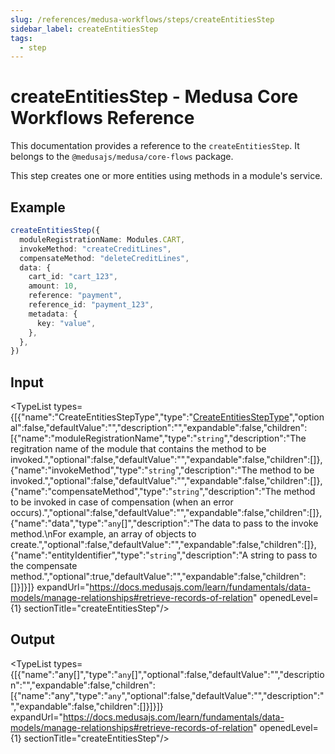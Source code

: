 ```yaml
---
slug: /references/medusa-workflows/steps/createEntitiesStep
sidebar_label: createEntitiesStep
tags:
  - step
---
```



# createEntitiesStep - Medusa Core Workflows Reference

This documentation provides a reference to the `createEntitiesStep`. It belongs to the `@medusajs/medusa/core-flows` package.

This step creates one or more entities using methods in a module's service.

## Example

```ts
createEntitiesStep({
  moduleRegistrationName: Modules.CART,
  invokeMethod: "createCreditLines",
  compensateMethod: "deleteCreditLines",
  data: {
    cart_id: "cart_123",
    amount: 10,
    reference: "payment",
    reference_id: "payment_123",
    metadata: {
      key: "value",
    },
  },
})
```

## Input

<TypeList types={[{"name":"CreateEntitiesStepType","type":"[CreateEntitiesStepType](../../../../interfaces/core_flows.CreateEntitiesStepType/page.mdx)","optional":false,"defaultValue":"","description":"","expandable":false,"children":[{"name":"moduleRegistrationName","type":"`string`","description":"The regitration name of the module that contains the method to be invoked.","optional":false,"defaultValue":"","expandable":false,"children":[]},{"name":"invokeMethod","type":"`string`","description":"The method to be invoked.","optional":false,"defaultValue":"","expandable":false,"children":[]},{"name":"compensateMethod","type":"`string`","description":"The method to be invoked in case of compensation (when an error occurs).","optional":false,"defaultValue":"","expandable":false,"children":[]},{"name":"data","type":"`any`[]","description":"The data to pass to the invoke method.\nFor example, an array of objects to create.","optional":false,"defaultValue":"","expandable":false,"children":[]},{"name":"entityIdentifier","type":"`string`","description":"A string to pass to the compensate method.","optional":true,"defaultValue":"","expandable":false,"children":[]}]}]} expandUrl="https://docs.medusajs.com/learn/fundamentals/data-models/manage-relationships#retrieve-records-of-relation" openedLevel={1} sectionTitle="createEntitiesStep"/>

## Output

<TypeList types={[{"name":"any[]","type":"`any`[]","optional":false,"defaultValue":"","description":"","expandable":false,"children":[{"name":"any","type":"`any`","optional":false,"defaultValue":"","description":"","expandable":false,"children":[]}]}]} expandUrl="https://docs.medusajs.com/learn/fundamentals/data-models/manage-relationships#retrieve-records-of-relation" openedLevel={1} sectionTitle="createEntitiesStep"/>
